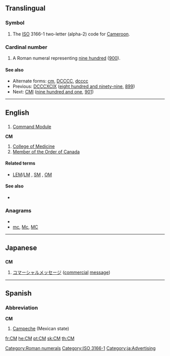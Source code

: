 {{also|cm|Cm|cM}}
==Translingual==
===Symbol===
{{infl|mul|symbol}}

# The [[ISO]] 3166-1 two-letter (alpha-2) code for [[Cameroon]].

===Cardinal number===
{{infl|mul|number}}

# A Roman numeral representing [[nine hundred]] ([[900]]).

====See also====
* Alternate forms: [[cm]], [[DCCCC]], [[dcccc]]
* Previous: [[DCCCXCIX]] ([[eight hundred and ninety-nine]], [[899]])
* Next: [[CMI]] ([[nine hundred and one]], [[901]])

[[Category:Roman numerals]]
[[Category:ISO 3166-1]]
----

==English==
{{wikipedia}}

==={{initialism}}===
{{en-noun}}

# {{US|space}} [[Command Module]]

'''CM'''

# [[College of Medicine]]
# [[Member of the Order of Canada]]

====Related terms====
* {{sense|Command Module}} [[LEM]]/[[LM]] , [[SM]] , [[OM]]

====See also====
* {{sense|Command Module}} {{pedia|Command Module}}

===Anagrams===
* {{alphagram|cm}}
* [[mc#English|mc]], [[Mc#English|Mc]], [[MC#English|MC]]


----

==Japanese==

==={{initialism|lang=ja}}===
'''CM'''

# [[コマーシャルメッセージ]] ([[commercial]] [[message]])

[[Category:ja:Advertising]]

----

==Spanish==

===Abbreviation===
'''CM'''

# [[Campeche]] (Mexican state)

[[fr:CM]]
[[he:CM]]
[[pt:CM]]
[[sk:CM]]
[[th:CM]]